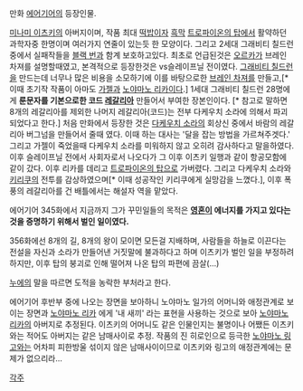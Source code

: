 만화 [[에어기어]]의 등장인물.

[[미나미 이츠키]]의 아버지이며, 작품 최대 [[떡밥]]이자 [[흑막]]
[[트로파이온의 탑]]에서 활약하던 과학자중 한명이며 여러가지 연줄이 있는듯 한 모양이다.
그리고 2세대 그래비티 칠드런중에서 실패작들을 [[블랙 번]]과 함계 보호하고있다.
최초로 언급된것은 [[오르카]]가 브레인 차져를 설명할때였고, 본격적으로 등장한것은 vs슬레이프닐 전이였다.
[[그래비티 칠드런]]을 만드는데 너무나 많은 비용을 소모하기에 이를 바탕으로한 [[브레인 차져]]를 만들고,[* 이때 초기작 작품이 아마도 [[가젤]]과 [[노야마노 리카]]이다.]  1세대 그래비티 칠드런 28명에게 '''룬문자를 기본으로한 코드 [[레갈리아]]''' 만들어서 부여한 장본인이다. [* 참고로 말하면 8개의 레갈리아를 제외한 나머지 레갈리아(코드)는 전부 다케우치 소라에 의해서 파괴되었다고 한다.]
처음 만화에서 등장한 것은 [[다케우치 소라]]의 회상신 중에서 바람의 레갈리아 버그넘을 만들어서 줄때 였다. 이때 하는 대사는 '달을 잡는 방법을 가르쳐주겟다.'
그리고 가젤이 죽었을때 다케우치 소라를 미워하지 않고 오히려 감사하다고 말을하였다.
이후 슬레이프닐 전에서 사회자로서 나오다가 그 이후 이츠키 일행과 같이 항공모함에 같이 갔다.
이후 리카를 데리고 [[트로파이온의 탑]]으로 가버렸다.
그리고 다케우치 소라와 [[키리쿠]]의 전투를 감상하였으며[* 이때 성공작인 키리쿠에게 실망감을 느꼈다.], 이후 폭풍의 레갈리아를 건 배틀에서는 해설자 역을 맡았다.

에어기어 345화에서 지금까지 그가 꾸민일들의 목적은 ''' [[영혼]]이 에너지를 가지고 있다는것을 증명하기 위해서 벌인 일이였다.'''

356화에선 8개의 길, 8개의 왕이 모이면 모든걸 지배하며, 사람들을 하늘로 이끈다는 전설을 자신과 소라가 만들어낸 거짓말에 불과하다고 하며 이츠키가 벌인 일을 부정하려 하지만, 이후 탑의 붕괴로 인해 떨어져 나온 탑의 파편에 끔살(...)


[[누에]]의 말을 따르면 도적을 농락한 부처라고 한다.

에어기어 후반부 중에 나오는 장면을 보아하니 노야마노 일가의 어머니와 애정관계로 보이는 장면과 [[노야마노 리카]] 에게 '내 새끼' 라는 표현을 사용하는 것으로 보아 [[노야마노 리카]]의 아버지로 추정된다.
이츠키의 어머니도 같은 인물인지는 불명이나 어쨌든 이츠키와는 적어도 아버지는 같은 남매사이로 추정.
작품의 진 히로인으로 등극한 [[노야마노 링고]]와는 어차피 피한방울 섞이지 않은 남매사이이므로 이츠키와 링고의 애정관계에는 문제가 없으리라...



[[각주]]

